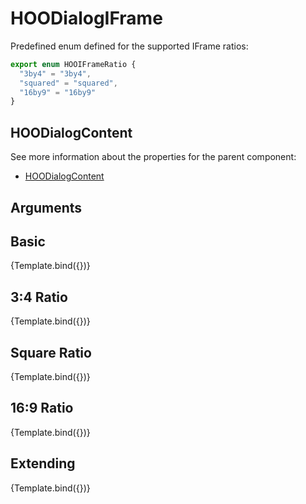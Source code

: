 
<Meta title="Molecules/Dialog/HOODialogIFrame" component={HOODialogIFrame}/>

# HOODialogIFrame

Predefined enum defined for the supported IFrame ratios:
```ts
export enum HOOIFrameRatio {
  "3by4" = "3by4",
  "squared" = "squared",
  "16by9" = "16by9"
}
```

## HOODialogContent

See more information about the properties for the parent component:
- [HOODialogContent](?path=/docs/molecules-dialog-hoodialogcontent--basic)

## Arguments

<ArgsTable of={HOODialogIFrame} />


## Basic
<Canvas>
  <Story 
    name="Basic"
    args = { 
      { src: "https://lab.n8d.studio/htwoo/" }
    }>
    {Template.bind({})}
  </Story>
</Canvas>

## 3:4 Ratio
<Canvas>
  <Story 
    name="3:4 Ratio"
    args = { 
      { src: "https://lab.n8d.studio/htwoo/", ratio: HOOIFrameRatio['3by4'] }
    }>
    {Template.bind({})}
  </Story>
</Canvas>

## Square Ratio
<Canvas>
  <Story 
    name="Square Ratio"
    args = { 
      { src: "https://lab.n8d.studio/htwoo/", ratio: HOOIFrameRatio.squared }
    }>
    {Template.bind({})}
  </Story>
</Canvas>

## 16:9 Ratio
<Canvas>
  <Story 
    name="16:9 Ratio"
    args = { 
      { src: "https://lab.n8d.studio/htwoo/", ratio: HOOIFrameRatio['16by9'] }
    }>
    {Template.bind({})}
  </Story>
</Canvas>

## Extending
<Canvas>
  <Story 
    name="Extending"
    args = { 
     { src: "https://lab.n8d.studio/htwoo/", rootElementAttributes: { style: { backgroundColor: "pink" } }}
    }>
    {Template.bind({})}
  </Story>
</Canvas>